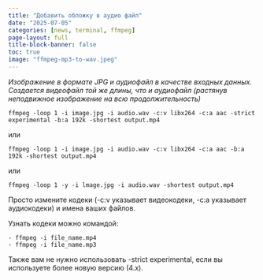 ```yaml
---
title: "Добавить обложку в аудио файл"
date: "2025-07-05"
categories: [news, terminal, ffmpeg]
page-layout: full
title-block-banner: false
toc: true
image: "ffmpeg-mp3-to-wav.jpeg"
---
```


*Изображение в формате JPG и аудиофайл в качестве входных данных. Создается видеофайл той же длины, что и аудиофайл (растянув неподвижное изображение на всю продолжительность)*

```
ffmpeg -loop 1 -i image.jpg -i audio.wav -c:v libx264 -c:a aac -strict experimental -b:a 192k -shortest output.mp4
``` 
или
```
ffmpeg -loop 1 -i image.jpg -i audio.wav -c:v libx264 -c:a aac -b:a 192k -shortest output.mp4
``` 
или
```
ffmpeg -loop 1 -y -i lmage.jpg -i audio.wav -shortest output.mp4
```
Просто измените кодеки (-c:v указывает видеокодеки, -c:a указывает аудиокодеки) и имена ваших файлов. 

Узнать кодеки можно командой:
```
- ffmpeg -i file_name.mp4
- ffmpeg -i file_name.mp3
```
Также вам не нужно использовать -strict experimental, если вы используете более новую версию (4.x).
